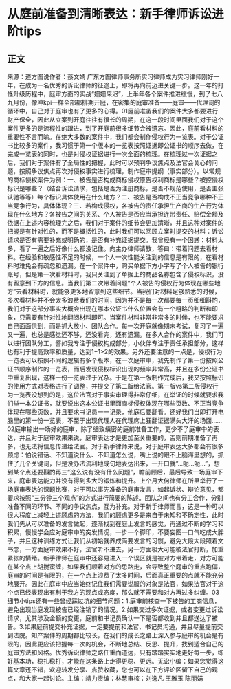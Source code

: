 # 从庭前准备到清晰表达：新手律师诉讼进阶tips
## 正文
来源：道方图说作者：蔡文婧 广东方图律师事务所实习律师成为实习律师刚好一年，在成为一名优秀的诉讼律师的征途上，即将再向前迈进关键一步。这一年的打怪升级历程中，庭审方面的实战“姗姗来迟”，上半年各个案件推进缓慢，到了七八九月份，像冲kpi一样全部都排期开庭，在密集的庭审准备——庭审——代理词的循环中，自己对于庭审也有了更多的心得。01庭前准备我们的案件大多都要进行财产保全，因此从立案到开庭往往有很长的周期，在这一段时间里面我们对于这个案件更多的是流程性的跟进，到了开庭前很多细节会被遗忘。因此，庭前看材料的重要性不言而喻。在绝大多数的案件中，我们都会制作侵权行为一览表。对于公证书比较多的案件，我习惯于第一个版本的一览表按照证据即公证书的顺序去做，在完成一览表的同时，也是对侵权证据进行一次全面的梳理。在梳理过一次证据之后，我们对于案件有了全局性的把握，此时可以预判争议焦点及法官会关心的问题，按照争议焦点再次对侵权事实进行梳理，制作庭审提纲（事实部分）。以常规的商标侵权案件为例：一、被告是否构成商标侵权原告权利商标是哪些？被控侵权标识是哪些？（结合诉讼请求，包括是否为注册商标，是否不规范使用，是否主张认驰等等）每个标识具体使用在什么地方？二、被告是否构成不正当竞争哪种不正当竞争行为，具体体现？三、若构成侵权，各被告的责任承担生产商的生产行为体现在什么地方？各被告之间的关系、个人被告是否应当承担连带责任、赔偿金额及依据在上述内容梳理完之后，我们对于案件的细节会更加清晰，并且这种对案件的把握是有针对性的，而不是概括性的，此时我们可以回顾立案时提交的材料：诉讼请求是否有需要补充或明确的，是否有补充证据提交。我曾经有一个困惑：材料太多，看了一遍之后好像什么都没记住。向主办律师请教，答曰：带着问题去看材料。在经验和敏感性不足的时候，一个人一次性能关注到的信息是有限的，在看材料时难免会有疏忽和遗漏。在一个案件中，购买单据下方小字写了个人被告的银行账号，但是第一次看材料时，我只关注到了单据上的商品名称包含了侵权标识，没有留意到下方的信息。当我们第二次带着问题“个人被告的侵权行为体现在哪些地方”去看材料时，就能够更多地留意到这些细节。当我们对材料足够熟悉的时候，多次看材料并不会太多浪费我们的时间，因为并不是每一次都要每一页细细斟酌，我们对于这部分事实大概会出现在哪本公证书什么位置会有一个粗略的判断和印象，只需要有针对性地翻阅材料即可。当案件材料非常非常多的时候，也不能要求自己面面俱到，而是抓大放小、团队合作。每一次开庭就像期末考试，复习了一遍又一遍，也总是感觉还不够，还没看完，还有遗漏。在多人合作的案件中，我们可以进行团队分工，譬如我专注于侵权构成部分，小伙伴专注于责任承担部分，这样也有利于提高效率和质量，达到1+1>2的效果。另外还要注意的一点是，侵权行为一览表可以按照不同的逻辑有多个版本，在一次庭审中，我先制作了第一份按照公证书顺序制作的一览表，而后发现侵权标识出现的频率非常高，并且在多份公证书中重复出现，这样一份一览表过于冗杂。于是在第一版制作完成后，我又按照标识的使用方式对表格进行了调整，并提交了第二版给法官。第一版vs第二版侵权行为一览表没想到的是，这位法官对于事实审理得非常仔细，在举证的时候就要求我们举一本公证书，就要说出这本公证书里面商标侵权体现在哪些页数、不正当竞争体现在哪些页数，并且要求书记员一一记录，他庭后要翻看。还好我们当即打开电脑里的第一份一览表，不至于出现代理人在代理席上狂翻证据满头大汗的场面……02庭审输出一场好的庭审，除了细致缜密的庭前准备工作，更少不了庭审中的表达，并且对于庭审效果来说，庭审表达才是更加至关重要的，否则前期准备了再多，也无法将信息传递给法官。对于新手律师来说，对于庭审表达大多都会有很多顾虑：怕说错话、不知道说什么、不知道怎么说，嘴上说的跟不上脑海里想的，抓住了几个关键词，但是没办法流利地成句地表达出来，一开口就“...呃...呃...”，想到某个点还要斟酌再三“这么说有没有什么问题”，瞻前顾后，最后导致一场庭审下来，庭审表达能力并没有得到多大的锻炼和提升。上个月大何律师在所里举行了一场庭审表达的课题比赛，对于可以事先准备的庭审发言，如起诉状、辩论意见，都要求按照“三分钟三个观点”的方式进行简要的陈述。团队之间也有分工合作，分别准备不同的环节、不同的争议焦点，互为补充。对于新手律师而言，这是一种可以很大程度上减轻上述顾虑的方法，我们的顾虑更多是来自于未知和不确定性，此时我们先从可以准备的发言做起，逐渐找到在庭上发言的感觉，再通过不断的学习和积累，慢慢学会应对庭审中的突发情况，一步一个脚印，不要妄图一口气吃成大胖子，并且这种训练方式让我们从初始就养成简要发言的习惯，避免大段大段照着文书念，一方面庭审效果不好，法官听不进去，另一方面极大可能被法官打断，加重紧张的情绪。新手律师在庭审中还容易进入一个误区就是被对方带着走，对方可能在某个点上胡搅蛮缠，如果我们顺着对方的思路走，会导致整个庭审的重点跑偏，庭审的时间是有限的，在一个点上浪费了太多时间，后面真正重要的点就不能充分地展开。因此在庭审中应当始终记住我们需要说服的对象是法官，如果法官对于这个点已经表现出有利于我方的观点或态度，那么就不需要和对方再过多纠缠。03细节小tips还有一些曾经踩过坑的细节问题：1.庭审前核查一下被告的工商信息，避免出现当庭发现被告已经注销了的情况。2.如果交过多次证据，或者变更过诉讼请求，尤其涉及金额的变更，庭前和书记员确认一下是否都收到并且都送达了被告。3.如果庭前提交补充证据，一定要提前和法官、书记员沟通，并且尽量提前交到法院。知产案件的周期都比较长，在我们的成长之路上深入参与庭审的机会是有限的，因此更应该把握每一次的机会，不断地总结、反思、提升，找到适合自己的庭审方法和风格。优秀诉讼律师之路任重而道远，只有踏踏实实地走好每一步，练好基本功，稳扎稳打，才能在这条路上走得更稳、更远。无讼小编：如果您觉得这篇文章还不错，欢迎转发分享、点赞收藏，您也可以在下方评论区留下自己的观点，和大家一起讨论。主编：靖力责编：林慧审核：刘逸凡 王雅玉 陈丽娟 